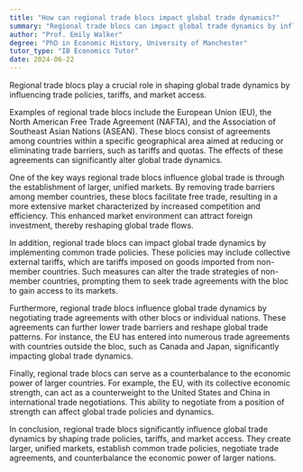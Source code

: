 ```yaml
---
title: "How can regional trade blocs impact global trade dynamics?"
summary: "Regional trade blocs can impact global trade dynamics by influencing trade policies, tariffs, and market access."
author: "Prof. Emily Walker"
degree: "PhD in Economic History, University of Manchester"
tutor_type: "IB Economics Tutor"
date: 2024-06-22
---
```


Regional trade blocs play a crucial role in shaping global trade dynamics by influencing trade policies, tariffs, and market access.

Examples of regional trade blocs include the European Union (EU), the North American Free Trade Agreement (NAFTA), and the Association of Southeast Asian Nations (ASEAN). These blocs consist of agreements among countries within a specific geographical area aimed at reducing or eliminating trade barriers, such as tariffs and quotas. The effects of these agreements can significantly alter global trade dynamics.

One of the key ways regional trade blocs influence global trade is through the establishment of larger, unified markets. By removing trade barriers among member countries, these blocs facilitate free trade, resulting in a more extensive market characterized by increased competition and efficiency. This enhanced market environment can attract foreign investment, thereby reshaping global trade flows.

In addition, regional trade blocs can impact global trade dynamics by implementing common trade policies. These policies may include collective external tariffs, which are tariffs imposed on goods imported from non-member countries. Such measures can alter the trade strategies of non-member countries, prompting them to seek trade agreements with the bloc to gain access to its markets.

Furthermore, regional trade blocs influence global trade dynamics by negotiating trade agreements with other blocs or individual nations. These agreements can further lower trade barriers and reshape global trade patterns. For instance, the EU has entered into numerous trade agreements with countries outside the bloc, such as Canada and Japan, significantly impacting global trade dynamics.

Finally, regional trade blocs can serve as a counterbalance to the economic power of larger countries. For example, the EU, with its collective economic strength, can act as a counterweight to the United States and China in international trade negotiations. This ability to negotiate from a position of strength can affect global trade policies and dynamics.

In conclusion, regional trade blocs significantly influence global trade dynamics by shaping trade policies, tariffs, and market access. They create larger, unified markets, establish common trade policies, negotiate trade agreements, and counterbalance the economic power of larger nations.
    
